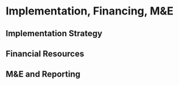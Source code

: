 # Implementation, Financing, M&E

## Implementation Strategy

## Financial Resources

## M&E and Reporting